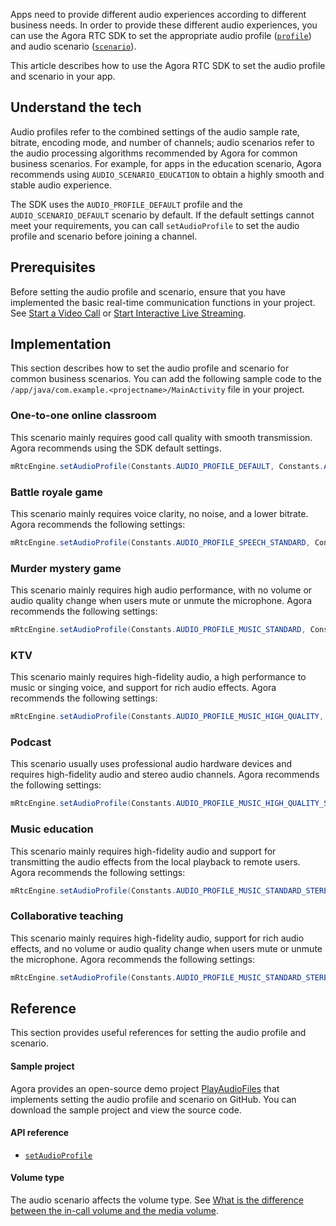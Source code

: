 <PlatformWrapper platform="android">

Apps need to provide different audio experiences according to different business needs. In order to provide these different audio experiences, you can use the Agora RTC SDK to set the appropriate audio profile ([`profile`](https://api-ref.agora.io/en/video-sdk/android/3.x/enumio_1_1agora_1_1rtc_1_1_constants_1_1_audio_profile.html)) and audio scenario ([`scenario`](https://api-ref.agora.io/en/video-sdk/android/3.x/enumio_1_1agora_1_1rtc_1_1_constants_1_1_audio_scenario.html)).

This article describes how to use the Agora RTC SDK to set the audio profile and scenario in your app.

## Understand the tech

Audio profiles refer to the combined settings of the audio sample rate, bitrate, encoding mode, and number of channels; audio scenarios refer to the audio processing algorithms recommended by Agora for common business scenarios. For example, for apps in the education scenario, Agora recommends using `AUDIO_SCENARIO_EDUCATION` to obtain a highly smooth and stable audio experience.

The SDK uses the `AUDIO_PROFILE_DEFAULT` profile and the `AUDIO_SCENARIO_DEFAULT` scenario by default. If the default settings cannot meet your requirements, you can call `setAudioProfile` to set the audio profile and scenario before joining a channel.

## Prerequisites

Before setting the audio profile and scenario, ensure that you have implemented the basic real-time communication functions in your project. See [Start a Video Call](/3.x/video-calling/quickstart-guide/get-started-sdk) or [Start Interactive Live Streaming](/en/3.x/interactive-live-streaming/quickstart-guide/start-video-streaming).

## Implementation

This section describes how to set the audio profile and scenario for common business scenarios. You can add the following sample code to the `/app/java/com.example.<projectname>/MainActivity` file in your project.

### One-to-one online classroom

This scenario mainly requires good call quality with smooth transmission. Agora recommends using the SDK default settings.

```java
mRtcEngine.setAudioProfile(Constants.AUDIO_PROFILE_DEFAULT, Constants.AUDIO_SCENARIO_DEFAULT);
```

### Battle royale game

This scenario mainly requires voice clarity, no noise, and a lower bitrate. Agora recommends the following settings:

```java
mRtcEngine.setAudioProfile(Constants.AUDIO_PROFILE_SPEECH_STANDARD, Constants.AUDIO_SCENARIO_CHATROOM_GAMING);
```

### Murder mystery game

This scenario mainly requires high audio performance, with no volume or audio quality change when users mute or unmute the microphone. Agora recommends the following settings:

```java
mRtcEngine.setAudioProfile(Constants.AUDIO_PROFILE_MUSIC_STANDARD, Constants.AUDIO_SCENARIO_CHATROOM_ENTERTAINMENT);
```

### KTV

This scenario mainly requires high-fidelity audio, a high performance to music or singing voice, and support for rich audio effects. Agora recommends the following settings:

```java
mRtcEngine.setAudioProfile(Constants.AUDIO_PROFILE_MUSIC_HIGH_QUALITY, Constants.AUDIO_SCENARIO_GAME_STREAMING);
```

### Podcast

This scenario usually uses professional audio hardware devices and requires high-fidelity audio and stereo audio channels. Agora recommends the following settings:

```java
mRtcEngine.setAudioProfile(Constants.AUDIO_PROFILE_MUSIC_HIGH_QUALITY_STEREO, Constants.AUDIO_SCENARIO_SHOWROOM);
```

### Music education

This scenario mainly requires high-fidelity audio and support for transmitting the audio effects from the local playback to remote users. Agora recommends the following settings:

```java
mRtcEngine.setAudioProfile(Constants.AUDIO_PROFILE_MUSIC_STANDARD_STEREO, Constants.AUDIO_SCENARIO_GAME_STREAMING);
```

### Collaborative teaching

This scenario mainly requires high-fidelity audio, support for rich audio effects, and no volume or audio quality change when users mute or unmute the microphone. Agora recommends the following settings:

```java
mRtcEngine.setAudioProfile(Constants.AUDIO_PROFILE_MUSIC_STANDARD_STEREO, Constants.AUDIO_SCENARIO_CHATROOM_ENTERTAINMENT);
```

## Reference

This section provides useful references for setting the audio profile and scenario.

#### Sample project

Agora provides an open-source demo project [PlayAudioFiles](https://github.com/AgoraIO/API-Examples/blob/main/Android/APIExample/app/src/main/java/io/agora/api/example/examples/advanced/PlayAudioFiles.java) that implements setting the audio profile and scenario on GitHub. You can download the sample project and view the source code.

#### API reference

- [`setAudioProfile`](https://api-ref.agora.io/en/video-sdk/android/3.x/classio_1_1agora_1_1rtc_1_1_rtc_engine.html#a34175b5e04c88d9dc6608b1f38c0275d)

#### Volume type

The audio scenario affects the volume type. See [What is the difference between the in-call volume and the media volume](https://docs.agora.io/en/help/integration-issues/system_volume).

</PlatformWrapper>